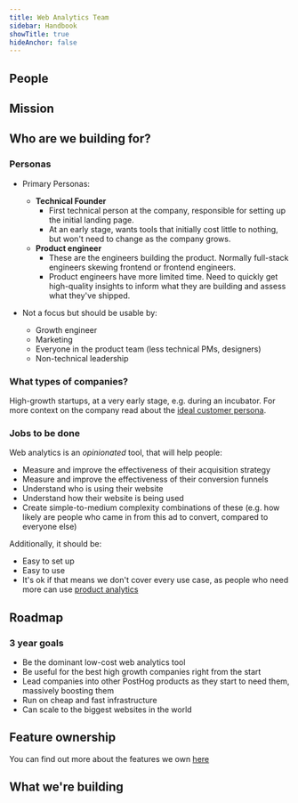 ```yaml
---
title: Web Analytics Team
sidebar: Handbook
showTitle: true
hideAnchor: false
---
```


## People

<TeamMembers />

## Mission

<Mission />

<Objectives />

## Who are we building for?

### Personas

- Primary Personas:
    - **Technical Founder**
        - First technical person at the company, responsible for setting up the initial landing page.
        - At an early stage, wants tools that initially cost little to nothing, but won't need to change as the company grows.
    - **Product engineer**
        - These are the engineers building the product. Normally full-stack engineers skewing frontend or frontend engineers. 
        - Product engineers have more limited time. Need to quickly get high-quality insights to inform what they are building and assess what they've shipped.

- Not a focus but should be usable by:
    - Growth engineer
    - Marketing
    - Everyone in the product team (less technical PMs, designers)
    - Non-technical leadership

### What types of companies?

High-growth startups, at a very early stage, e.g. during an incubator. For more context on the company read about the [ideal customer persona](/handbook/strategy/ideal-customer-persona).

### Jobs to be done

Web analytics is an _opinionated_ tool, that will help people:

- Measure and improve the effectiveness of their acquisition strategy
- Measure and improve the effectiveness of their conversion funnels
- Understand who is using their website
- Understand how their website is being used
- Create simple-to-medium complexity combinations of these (e.g. how likely are people who came in from this ad to convert, compared to everyone else)

Additionally, it should be:

- Easy to set up
- Easy to use
- It's ok if that means we don't cover every use case, as people who need more can use [product analytics](/handbook/small-teams/product-analytics)

## Roadmap

### 3 year goals
* Be the dominant low-cost web analytics tool
* Be useful for the best high growth companies right from the start
* Lead companies into other PostHog products as they start to need them, massively boosting them
* Run on cheap and fast infrastructure
* Can scale to the biggest websites in the world

## Feature ownership
You can find out more about the features we own [here](/handbook/engineering/feature-ownership)

## What we're building

<TeamRoadmap />